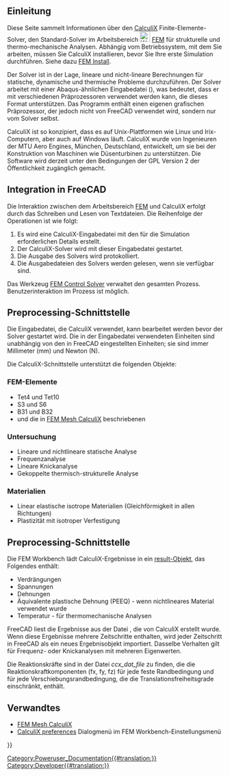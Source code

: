 <languages/>
{{TOCright}}

<span id="Introduction"></span>
==Einleitung==

Diese Seite sammelt Informationen über den [http://www.calculix.de/ CalculiX] Finite-Elemente-Solver, den Standard-Solver im Arbeitsbereich [[Image:Workbench_FEM.svg|24px]] [[FEM_Workbench/de|FEM]] für strukturelle und thermo-mechanische Analysen. Abhängig vom Betriebssystem, mit dem Sie arbeiten, müssen Sie CalculiX installieren, bevor Sie Ihre erste Simulation durchführen. Siehe dazu [[FEM_Install/de|FEM Install]].

Der Solver ist in der Lage, lineare und nicht-lineare Berechnungen für statische, dynamische und thermische Probleme durchzuführen. Der Solver arbeitet mit einer Abaqus-ähnlichen Eingabedatei ({{incode|.inp}}), was bedeutet, dass er mit verschiedenen Präprozessoren verwendet werden kann, die dieses Format unterstützen. Das Programm enthält einen eigenen grafischen Präprozessor, der jedoch nicht von FreeCAD verwendet wird, sondern nur vom Solver selbst.

CalculiX ist so konzipiert, dass es auf Unix-Plattformen wie Linux und Irix-Computern, aber auch auf Windows läuft. CalculiX wurde von Ingenieuren der MTU Aero Engines, München, Deutschland, entwickelt, um sie bei der Konstruktion von Maschinen wie Düsenturbinen zu unterstützen. Die Software wird derzeit unter den Bedingungen der GPL Version 2 der Öffentlichkeit zugänglich gemacht.

<span id="Integration_with_FreeCAD"></span>
==Integration in FreeCAD==

Die Interaktion zwischen dem Arbeitsbereich [[FEM_Workbench/de|FEM]] und CalculiX erfolgt durch das Schreiben und Lesen von Textdateien. Die Reihenfolge der Operationen ist wie folgt:

# Es wird eine CalculiX-Eingabedatei mit den für die Simulation erforderlichen Details erstellt.
# Der CalculiX-Solver wird mit dieser Eingabedatei gestartet.
# Die Ausgabe des Solvers wird protokolliert.
# Die Ausgabedateien des Solvers werden gelesen, wenn sie verfügbar sind.

Das Werkzeug [[FEM_SolverControl/de|FEM Control Solver]] verwaltet den gesamten Prozess. Benutzerinteraktion im Prozess ist möglich.

<span id="Preprocessing_interface"></span>
== Preprocessing-Schnittstelle ==

Die Eingabedatei, die CalculiX verwendet, kann bearbeitet werden bevor der Solver gestartet wird. Die in der Eingabedatei verwendeten Einheiten sind unabhängig von den in FreeCAD eingestellten Einheiten; sie sind immer Millimeter (mm) und Newton (N).

{{Emphasis|(ToDo: Überprüfen Sie dies. Was passiert mit dem Netz, wenn inch in FreeCAD verwendet wird? Als die Dichte eingeführt wurde, haben wir damit kg und s und nicht mehr N?! wie ist das?!)}}

Die CalculiX-Schnittstelle unterstützt die folgenden Objekte:

<span id="FEM_Elements"></span>
===FEM-Elemente===

* Tet4 und Tet10
* S3 und S6
* B31 und B32
* und die in [[FEM_Mesh_CalculiX/de|FEM Mesh CalculiX]] beschriebenen

<span id="Analysis"></span>
===Untersuchung===

* Lineare und nichtlineare statische Analyse
* Frequenzanalyse
* Lineare Knickanalyse
* Gekoppelte thermisch-strukturelle Analyse

<span id="Materials"></span>
===Materialien===

* Linear elastische isotrope Materialien (Gleichförmigkeit in allen Richtungen)
* Plastizität mit isotroper Verfestigung

<span id="Postprocessing_interface"></span>
== Preprocessing-Schnittstelle ==

Die FEM Workbench lädt CalculiX-Ergebnisse in ein [[FEM_ResultShow/de|result-Objekt]], das Folgendes enthält:
* Verdrängungen
* Spannungen
* Dehnungen
* Äquivalente plastische Dehnung (PEEQ) - wenn nichtlineares Material verwendet wurde
* Temperatur - für thermomechanische Analysen
FreeCAD liest die Ergebnisse aus der Datei {{FileName|*.frd}}, die von CalculiX erstellt wurde. Wenn diese Ergebnisse mehrere Zeitschritte enthalten, wird jeder Zeitschritt in FreeCAD als ein neues Ergebnisobjekt importiert. Dasselbe Verhalten gilt für Frequenz- oder Knickanalysen mit mehreren Eigenwerten.

Die Reaktionskräfte sind in der Datei ''ccx_dat_file'' zu finden, die die Reaktionskraftkomponenten (fx, fy, fz) für jede feste Randbedingung und für jede Verschiebungsrandbedingung, die die Translationsfreiheitsgrade einschränkt, enthält.

<span id="Related"></span>
==Verwandtes==

* [[FEM_Mesh_CalculiX|FEM Mesh CalculiX]]
* [[FEM_Preferences/de#CalculiX|CalculiX preferences]] Dialogmenü im FEM Workbench-Einstellungsmenü


{{FEM Tools navi{{#translation:}}}}
[[Category:Poweruser_Documentation{{#translation:}}]]
[[Category:Developer{{#translation:}}]]